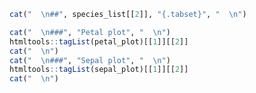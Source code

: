 
```r
cat("  \n##", species_list[[2]], "{.tabset}", "  \n")

cat("  \n###", "Petal plot", "  \n")
htmltools::tagList(petal_plot)[[1]][[2]]
cat("  \n")
cat("  \n###", "Sepal plot", "  \n")
htmltools::tagList(sepal_plot)[[1]][[2]]
cat("  \n")
```

